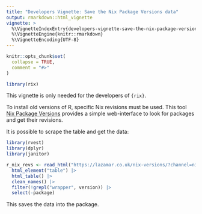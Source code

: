 ```yaml
---
title: "Developers Vignette: Save the Nix Package Versions data"
output: rmarkdown::html_vignette
vignette: >
  %\VignetteIndexEntry{developers-vignette-save-the-nix-package-versions-data}
  %\VignetteEngine{knitr::rmarkdown}
  %\VignetteEncoding{UTF-8}
---
```


```r
knitr::opts_chunk$set(
  collapse = TRUE,
  comment = "#>"
)
```

```r
library(rix)
```

<!-- WARNING - This vignette is generated by {fusen} from dev/flat_save_r_nix_revs.Rmd: do not edit by hand -->

This vignette is only needed for the developers of `{rix}`.

To install old versions of R, specific Nix revisions must be used. This tool
[Nix Package Versions](https://lazamar.co.uk/nix-versions/) provides a simple
web-interface to look for packages and get their revisions.

It is possible to scrape the table and get the data:


```r
library(rvest)
library(dplyr)
library(janitor)

r_nix_revs <- read_html("https://lazamar.co.uk/nix-versions/?channel=nixpkgs-unstable&package=r") |>
  html_element("table") |>
  html_table() |>
  clean_names() |>
  filter(!grepl("wrapper", version)) |>
  select(-package)

```

This saves the data into the package.

